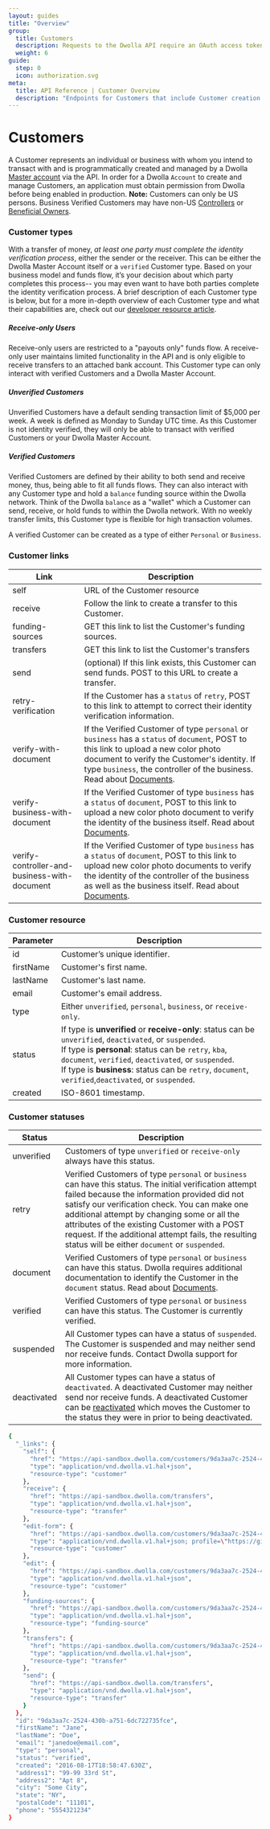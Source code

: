 ```yaml
---
layout: guides
title: "Overview"
group:
  title: Customers
  description: Requests to the Dwolla API require an OAuth access token for authentication. Learn about Dwolla’s supported authorization flow and how to create an access token.
  weight: 6
guide:
  step: 0
  icon: authorization.svg
meta:
  title: API Reference | Customer Overview
  description: "Endpoints for Customers that include Customer creation and search, business classifications, and customer updating."
---
```



# Customers

A Customer represents an individual or business with whom you intend to transact with and is programmatically created and managed by a Dwolla [Master account](#accounts) via the API. In order for a Dwolla `Account` to create and manage Customers, an application must obtain permission from Dwolla before being enabled in production. **Note:** Customers can only be US persons. Business Verified Customers may have non-US [Controllers](#controller-json-object) or [Beneficial Owners](#beneficial-owners).

### Customer types

With a transfer of money, _at least one party must complete the identity verification process_, either the sender or the receiver. This can be either the Dwolla Master Account itself or a `verified` Customer type. Based on your business model and funds flow, it’s your decision about which party completes this process-- you may even want to have both parties complete the identity verification process. A brief description of each Customer type is below, but for a more in-depth overview of each Customer type and what their capabilities are, check out our [developer resource article](https://developers.dwolla.com/resources/account-types.html).

<InlineCTA
  icon={conceptsIcon}
  text="A brief description of each Customer type is below, but for a more in-depth overview of each Customer type and what their capabilities are, reference our concept article."
  href="/concepts/customer-types"
/>

##### Receive-only Users

Receive-only users are restricted to a "payouts only" funds flow. A receive-only user maintains limited functionality in the API and is only eligible to receive transfers to an attached bank account. This Customer type can only interact with verified Customers and a Dwolla Master Account.

##### Unverified Customers

Unverified Customers have a default sending transaction limit of \$5,000 per week. A week is defined as Monday to Sunday UTC time. As this Customer is not identity verified, they will only be able to transact with verified Customers or your Dwolla Master Account.

##### Verified Customers

Verified Customers are defined by their ability to both send and receive money, thus, being able to fit all funds flows. They can also interact with any Customer type and hold a `balance` funding source within the Dwolla network. Think of the Dwolla `balance` as a "wallet" which a Customer can send, receive, or hold funds to within the Dwolla network. With no weekly transfer limits, this Customer type is flexible for high transaction volumes.

A verified Customer can be created as a type of either `Personal` or `Business`.

### Customer links

| Link                                         | Description                                                                                                                                                                                                                                                               |
| -------------------------------------------- | ------------------------------------------------------------------------------------------------------------------------------------------------------------------------------------------------------------------------------------------------------------------------- |
| self                                         | URL of the Customer resource                                                                                                                                                                                                                                              |
| receive                                      | Follow the link to create a transfer to this Customer.                                                                                                                                                                                                                    |
| funding-sources                              | GET this link to list the Customer's funding sources.                                                                                                                                                                                                                     |
| transfers                                    | GET this link to list the Customer's transfers                                                                                                                                                                                                                            |
| send                                         | (optional) If this link exists, this Customer can send funds. POST to this URL to create a transfer.                                                                                                                                                                      |
| retry-verification                           | If the Customer has a `status` of `retry`, POST to this link to attempt to correct their identity verification information.                                                                                                                                               |
| verify-with-document                         | If the Verified Customer of type `personal` or `business` has a `status` of `document`, POST to this link to upload a new color photo document to verify the Customer's identity. If type `business`, the controller of the business. Read about [Documents](#documents). |
| verify-business-with-document                | If the Verified Customer of type `business` has a `status` of `document`, POST to this link to upload a new color photo document to verify the identity of the business itself. Read about [Documents](#documents).                                                       |
| verify-controller-and-business-with-document | If the Verified Customer of type `business` has a `status` of `document`, POST to this link to upload new color photo documents to verify the identity of the controller of the business as well as the business itself. Read about [Documents](#documents).              |

### Customer resource

| Parameter | Description                                                                                                                                                                                                                                                                                                                                 |
| --------- | ------------------------------------------------------------------------------------------------------------------------------------------------------------------------------------------------------------------------------------------------------------------------------------------------------------------------------------------- |
| id        | Customer’s unique identifier.                                                                                                                                                                                                                                                                                                               |
| firstName | Customer's first name.                                                                                                                                                                                                                                                                                                                      |
| lastName  | Customer's last name.                                                                                                                                                                                                                                                                                                                       |
| email     | Customer's email address.                                                                                                                                                                                                                                                                                                                   |
| type      | Either `unverified`, `personal`, `business`, or `receive-only`.                                                                                                                                                                                                                                                                             |
| status    | If type is **unverified** or **receive-only**: status can be `unverified`, `deactivated`, or `suspended`. <br /> If type is **personal**: status can be `retry`, `kba`, `document`, `verified`, `deactivated`, or `suspended`. <br /> If type is **business**: status can be `retry`, `document`, `verified`,`deactivated`, or `suspended`. |
| created   | ISO-8601 timestamp.                                                                                                                                                                                                                                                                                                                         |

### Customer statuses

| Status      | Description                                                                                                                                                                                                                                                                                                                                                                                                         |
| ----------- | ------------------------------------------------------------------------------------------------------------------------------------------------------------------------------------------------------------------------------------------------------------------------------------------------------------------------------------------------------------------------------------------------------------------- |
| unverified  | Customers of type `unverified` or `receive-only` always have this status.                                                                                                                                                                                                                                                                                                                                           |
| retry       | Verified Customers of type `personal` or `business` can have this status. The initial verification attempt failed because the information provided did not satisfy our verification check. You can make one additional attempt by changing some or all the attributes of the existing Customer with a POST request. If the additional attempt fails, the resulting status will be either `document` or `suspended`. |
| document    | Verified Customers of type `personal` or `business` can have this status. Dwolla requires additional documentation to identify the Customer in the `document` status. Read about [Documents](#documents).                                                                                                                                                                                                           |
| verified    | Verified Customers of type `personal` or `business` can have this status. The Customer is currently verified.                                                                                                                                                                                                                                                                                                       |
| suspended   | All Customer types can have a status of `suspended`. The Customer is suspended and may neither send nor receive funds. Contact Dwolla support for more information.                                                                                                                                                                                                                                                 |
| deactivated | All Customer types can have a status of `deactivated`. A deactivated Customer may neither send nor receive funds. A deactivated Customer can be [reactivated](#reactivate-a-customer) which moves the Customer to the status they were in prior to being deactivated.                                                                                                                                               |

```bash
{
  "_links": {
    "self": {
      "href": "https://api-sandbox.dwolla.com/customers/9da3aa7c-2524-430b-a751-6dc722735fce",
      "type": "application/vnd.dwolla.v1.hal+json",
      "resource-type": "customer"
    },
    "receive": {
      "href": "https://api-sandbox.dwolla.com/transfers",
      "type": "application/vnd.dwolla.v1.hal+json",
      "resource-type": "transfer"
    },
    "edit-form": {
      "href": "https://api-sandbox.dwolla.com/customers/9da3aa7c-2524-430b-a751-6dc722735fce",
      "type": "application/vnd.dwolla.v1.hal+json; profile=\"https://github.com/dwolla/hal-forms\"",
      "resource-type": "customer"
    },
    "edit": {
      "href": "https://api-sandbox.dwolla.com/customers/9da3aa7c-2524-430b-a751-6dc722735fce",
      "type": "application/vnd.dwolla.v1.hal+json",
      "resource-type": "customer"
    },
    "funding-sources": {
      "href": "https://api-sandbox.dwolla.com/customers/9da3aa7c-2524-430b-a751-6dc722735fce/funding-sources",
      "type": "application/vnd.dwolla.v1.hal+json",
      "resource-type": "funding-source"
    },
    "transfers": {
      "href": "https://api-sandbox.dwolla.com/customers/9da3aa7c-2524-430b-a751-6dc722735fce/transfers",
      "type": "application/vnd.dwolla.v1.hal+json",
      "resource-type": "transfer"
    },
    "send": {
      "href": "https://api-sandbox.dwolla.com/transfers",
      "type": "application/vnd.dwolla.v1.hal+json",
      "resource-type": "transfer"
    }
  },
  "id": "9da3aa7c-2524-430b-a751-6dc722735fce",
  "firstName": "Jane",
  "lastName": "Doe",
  "email": "janedoe@email.com",
  "type": "personal",
  "status": "verified",
  "created": "2016-08-17T18:58:47.630Z",
  "address1": "99-99 33rd St",
  "address2": "Apt 8",
  "city": "Some City",
  "state": "NY",
  "postalCode": "11101",
  "phone": "5554321234"
}
```
